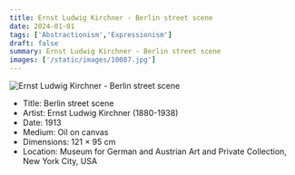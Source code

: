 ```yaml
---
title: Ernst Ludwig Kirchner - Berlin street scene
date: 2024-01-01
tags: ['Abstractionism','Expressionism']
draft: false
summary: Ernst Ludwig Kirchner - Berlin street scene
images: ['/static/images/10087.jpg']
---
```


![Ernst Ludwig Kirchner - Berlin street scene](/static/images/10087.jpg)

* Title: Berlin street scene
* Artist: Ernst Ludwig Kirchner (1880-1938)
* Date: 1913
* Medium: Oil on canvas
* Dimensions: 121 × 95 cm
* Location: Museum for German and Austrian Art and Private Collection, New York City, USA


